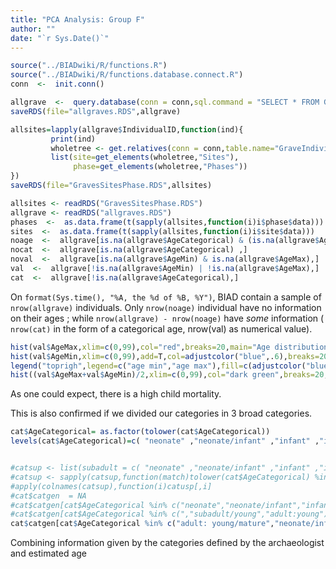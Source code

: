 ```yaml
---
title: "PCA Analysis: Group F"
author: ""
date: "`r Sys.Date()`"
---
```


```r
source("../BIADwiki/R/functions.R")
source("../BIADwiki/R/functions.database.connect.R")
conn  <-  init.conn()

allgrave  <-  query.database(conn = conn,sql.command = "SELECT * FROM GraveIndividuals")
saveRDS(file="allgraves.RDS",allgrave)

allsites=lapply(allgrave$IndividualID,function(ind){
         print(ind)
         wholetree <- get.relatives(conn = conn,table.name="GraveIndividuals",primary.value=ind,directions="up",zoption=F)
         list(site=get_elements(wholetree,"Sites"),
              phase=get_elements(wholetree,"Phases"))
})
saveRDS(file="GravesSitesPhase.RDS",allsites)
```

```r

allsites <- readRDS("GravesSitesPhase.RDS")
allgrave <- readRDS("allgraves.RDS")
phases  <-  as.data.frame(t(sapply(allsites,function(i)i$phase$data)))
sites  <-  as.data.frame(t(sapply(allsites,function(i)i$site$data)))
noage  <-  allgrave[is.na(allgrave$AgeCategorical) & (is.na(allgrave$AgeMin) & is.na(allgrave$AgeMax)),]
nocat  <-  allgrave[is.na(allgrave$AgeCategorical) ,]
noval  <-  allgrave[is.na(allgrave$AgeMin) & is.na(allgrave$AgeMax),]
val  <-  allgrave[!is.na(allgrave$AgeMin) | !is.na(allgrave$AgeMax),]
cat  <-  allgrave[!is.na(allgrave$AgeCategorical),]
```

On `format(Sys.time(), "%A, the %d of %B, %Y")`, BIAD contain a sample of `nrow(allgrave)` individuals. Only `nrow(noage)` individual have no information on their ages ; while `nrow(allgrave) - nrow(noage)` have _some_ information ( `nrow(cat)` in the form of a categorical age, nrow(val) as numerical value).

```r
hist(val$AgeMax,xlim=c(0,99),col="red",breaks=20,main="Age distribution")
hist(val$AgeMin,xlim=c(0,99),add=T,col=adjustcolor("blue",.6),breaks=20)
legend("toprigh",legend=c("age min","age max"),fill=c(adjustcolor("blue",.6),"red"))
hist((val$AgeMax+val$AgeMin)/2,xlim=c(0,99),col="dark green",breaks=20,main="Median Age distribution",xlab="(age min)+(age max)/2")
```

As one could expect, there is a high child mortality. 

This is also confirmed if we divided our categories in 3 broad categories.


```r
cat$AgeCategorical= as.factor(tolower(cat$AgeCategorical))
levels(cat$AgeCategorical)=c( "neonate" ,"neonate/infant" ,"infant" ,"infant/neonate/subadult" ,"infant/subadult" ,"subadult" ,"subadult/adult: young" ,"adult: young" ,"infant/subadult/adult: young" , "adult: young/mature" , "subadult/adult: young/mature" , "adult: mature" , "adult: young/mature/elderly" , "subadult/adult: young/mature/elderly" , "adult: mature/elderly" , "adult: elderly")


#catsup <- list(subadult = c( "neonate" ,"neonate/infant" ,"infant" ,"infant/neonate/subadult" , "infant/subadult" ,"subadult" ), adult = c("adult: young" ,"adult: young/mature" ,"adult: mature" , "adult: elderly" ,"adult: mature/elderly" ,"adult: young/mature/elderly" ))
#catsup <- sapply(catsup,function(match)tolower(cat$AgeCategorical) %in% match)
#apply(colnames(catsup),function(i)catusp[,i]
#cat$catgen  = NA
#cat$catgen[cat$AgeCategorical %in% c("neonate","neonate/infant","infant","subadult")]  = "child"
#cat$catgen[cat$AgeCategorical %in% c(","subadult/young","adult:young")]  = "young"
cat$catgen[cat$AgeCategorical %in% c("adult: young/mature","neonate/infant","infant")]  = "adult"
```

Combining information given by the categories defined by the archaeologist and estimated age

